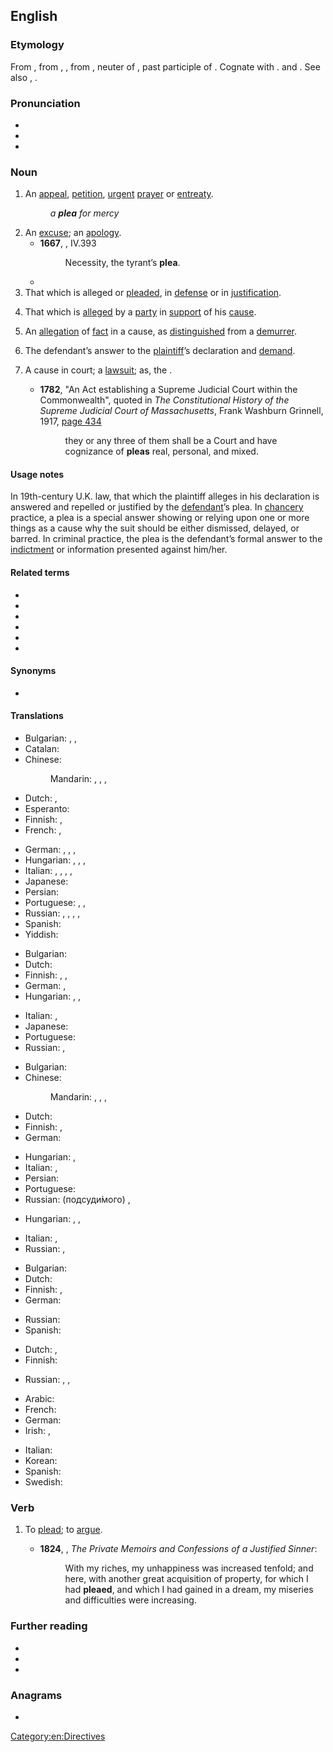{{also|pleâ}}
==English==

===Etymology===
From {{inh|en|enm|ple}}, from {{der|en|fro|plait}}, {{m|fro|plaid}}, from {{der|en|ML.|placitum||a decree, sentence, suit, plea, etc., {{uder|en|la|-}} an opinion, determination, prescription, order; literally, that which is pleasing, pleasure}}, neuter of {{m|la|placitus}}, past participle of {{m|la|placere||to please}}. Cognate with {{cog|es|pleito||lawsuit, suit}}. {{doublet|en|placit}} and {{m|en|placate}}. See also {{m|en|please}}, {{m|en|pleasure}}.

===Pronunciation===
* {{IPA|en|/pliː/}}
* {{audio|en|LL-Q1860 (eng)-Vealhurl-plea.wav|Audio (UK)}}
* {{rhymes|en|iː|s=1}}

===Noun===
{{en-noun}}

# An [[appeal]], [[petition]], [[urgent]] [[prayer]] or [[entreaty]].
#: ''a '''plea''' for mercy''
# An [[excuse]]; an [[apology]].
#* '''1667''', {{w|John Milton}}, ''{{w|Paradise Lost}}'' IV.393
#*: Necessity, the tyrant’s '''plea'''.
#* {{quote-book|en|1668|{{w|Sir John Denham}}|Poems and Translations with The Sophy||6|No '''Plea''' must serve; ’tis cruelty to spare.|section=“The Sophy”, Actus Primus, Scena Segunda}}
# That which is alleged or [[plead]]ed, in [[defense]] or in [[justification]].
# {{lb|en|legal}} That which is [[allege]]d by a [[party]] in [[support]] of his [[cause]].
# {{lb|en|legal}} An [[allegation]] of [[fact]] in a cause, as [[distinguish]]ed from a [[demurrer]].
# {{lb|en|legal}} The defendant’s answer to the [[plaintiff]]’s declaration and [[demand]].
# {{lb|en|legal}} A cause in court; a [[lawsuit]]; as, the {{w|Court of Common Pleas}}.
#* '''1782''', "An Act establishing a Supreme Judicial Court within the Commonwealth", quoted in ''The Constitutional History of the Supreme Judicial Court of Massachusetts'', Frank Washburn Grinnell, 1917, [https://books.google.com/books?id=chGfGQuTeOQC page 434]
#*: they or any three of them shall be a Court and have cognizance of '''pleas''' real, personal, and mixed.

====Usage notes====
In 19th-century U.K. law, that which the plaintiff alleges in his declaration is answered and repelled or justified by the [[defendant]]’s plea. In [[chancery]] practice, a plea is a special answer showing or relying upon one or more things as a cause why the suit should be either dismissed, delayed, or barred. In criminal practice, the plea is the defendant’s formal answer to the [[indictment]] or information presented against him/her.

====Related terms====
* {{l|en|pleas of the crown}}
* {{l|en|plead}}
* {{l|en|pleasant}}
* {{l|en|please}}
* {{l|en|pleasurable}}
* {{l|en|pleasure}}

====Synonyms====
* {{l|en|plaidoyer}}

====Translations====
{{trans-top|appeal, petition, entreaty}}
* Bulgarian: {{t+|bg|апел|m}}, {{t+|bg|петиция|f}}, {{t+|bg|молба|f}}
* Catalan: {{t+|ca|súplica|f}}
* Chinese:
*: Mandarin: {{t+|cmn|請求|sc=Hani}}, {{t+|cmn|请求|tr=qǐngqiú|sc=Hani}}, {{t+|cmn|懇求|sc=Hani}}, {{t+|cmn|恳求|tr=kěnqiú|sc=Hani}}
* Dutch: {{t+|nl|pleidooi|n}}, {{t+|nl|smeekbede|f}}
* Esperanto: {{t+|eo|pledo}}
* Finnish: {{t+|fi|vetoomus}}, {{t+|fi|anomus}}
* French: {{t+|fr|supplication|f}}, {{t+|fr|appel|m}}
{{trans-mid}}
* German: {{t+|de|Ersuchen|n}}, {{t|de|Flehen|n}}, {{t+|de|Bitte|f}}, {{t+|de|Appell|m}}
* Hungarian: {{t+|hu|kérvény}}, {{t+|hu|kérelem}}, {{t+|hu|folyamodvány}}, {{t+|hu|előterjesztés}}
* Italian: {{t+|it|appello|m}}, {{t+|it|petizione|f}}, {{t+|it|istanza|f}}, {{t+|it|richiesta|f}}, {{t+|it|domanda|f}}
* Japanese: {{t+|ja|嘆願|tr=たんがん, tangan|sc=Jpan}}
* Persian: {{t+|fa|تقاضا|tr=taqâzâ}}
* Portuguese: {{t+|pt|súplica|f}}, {{t+|pt|apelo|m}}, {{t+|pt|rogo|m}}
* Russian: {{t+|ru|про́сьба|f}}, {{t+|ru|мольба́|f}}, {{t+|ru|проше́ние|n}}, {{t+|ru|призы́в|m}} {{qualifier|appeal}}, {{t+|ru|пети́ция|f}} {{qualifier|petition}}
* Spanish: {{t+|es|alegato|m}}
* Yiddish: {{t|yi|בקשה|f|tr=bakoshe}}
{{trans-bottom}}

{{trans-top|excuse}}
* Bulgarian: {{t+|bg|извинение|n}}
* Dutch: {{t+|nl|pleidooi|n}}
* Finnish: {{t+|fi|selitys}}, {{t+|fi|tekosyy}}, {{t+|fi|puolustelu}}
* German: {{t+|de|Entschuldigung|f}}, {{t+|de|Verteidigung|f}}
* Hungarian: {{t+|hu|kifogás}}, {{t+|hu|ürügy}}, {{t+|hu|mentség}}
{{trans-mid}}
* Italian: {{t+|it|scusa|f}}, {{t+|it|giustificazione|f}}
* Japanese: {{t+|ja|弁解|tr=べんかい, benkai|sc=Jpan}}
* Portuguese: {{t+|pt|desculpa|f}}
* Russian: {{t+|ru|оправда́ние|n}}, {{t+|ru|предло́г|m}}
{{trans-bottom}}

{{trans-top|that which is presented in defense or justification}}
* Bulgarian: {{t+|bg|оправдание|n}}
* Chinese:
*: Mandarin: {{t+|cmn|辯解|sc=Hani}}, {{t+|cmn|辩解|tr=biànjiě|sc=Hani}}, {{t+|cmn|辯護|sc=Hani}}, {{t+|cmn|辩护|tr=biànhù|sc=Hani}}
* Dutch: {{t+|nl|pleidooi|n}}
* Finnish: {{t+|fi|puolustus}}, {{t+|fi|perustelu}}
* German: {{t+|de|Plädoyer|n}}
{{trans-mid}}
* Hungarian: {{t+|hu|védőbeszéd}}, {{t+|hu|védelem}}
* Italian: {{t+|it|eccezione|f}}, {{t+|it|riserva|f}}
* Persian: {{t+|fa|دادخواست|tr=dâdxwâst}}
* Portuguese: {{t+|pt|desculpa|f}}
* Russian: {{t+|ru|заявле́ние|n}} (подсуди́мого) {{qualifier|statement, declaration}}, {{t+|ru|оправда́ние|n}} {{qualifier|justification}}
{{trans-bottom}}

{{trans-top|law: that which is alleged by a party in support of his cause}}
* Hungarian: {{t+check|hu|ellenvetés}}, {{t+check|hu|kifogás}}, {{t+check|hu|panasz}} {{q|objection, protest, complaint}} <!-- note: if these translations are wrong here, then the current Italian and Russian translations are wrong here, too -->
{{trans-mid}}
* Italian: {{t+|it|eccezione|f}}, {{t+|it|obiezione|f}}
* Russian: {{t+|ru|иск|m}}, {{t+|ru|жа́лоба|f}}
{{trans-bottom}}

{{trans-top|law: allegation of fact in a cause, as distinguished from a demurrer}}
{{trans-mid}}
{{trans-bottom}}

{{trans-top|law: defendant's answer to plaintiff’s declaration}}
* Bulgarian: {{t|bg|защитна реч}}
* Dutch: {{t+|nl|pleidooi|n}}
* Finnish: {{t+|fi|vastine}}, {{t+|fi|vastaus}}
* German: {{t+|de|Plädoyer|n}}
{{trans-mid}}
* Russian: {{t+|ru|заявле́ние|n}} {{qualifier|statement, declaration}}
* Spanish: {{t+|es|alegato|m}}
{{trans-bottom}}

{{trans-top|law: cause in court}}
* Dutch: {{t+|nl|zaak|f}}, {{t+|nl|rechtszaak|f}}
* Finnish: {{t+|fi|oikeusjuttu}}
{{trans-mid}}
* Russian: {{t|ru|[[суде́бный]] [[акт]]|m}}, {{t|ru|[[суде́бный]] [[проце́сс]]|m}}, {{t+|ru|тя́жба|f}}
{{trans-bottom}}

{{checktrans-top}}
* Arabic: {{t-check|ar|دَعْوَى قَضَائِيَّة|f}}
* French: {{t+check|fr|supplication|f}}
* German: {{t+check|de|Plädoyer|n}}
* Irish: {{t-check|ga|agairt|f}}, {{t-check|ga|tagra|m}}
{{trans-mid}}
* Italian: {{t+check|it|supplica|f}}
* Korean: {{t+check|ko|간청|sc=Kore}}
* Spanish: {{t+check|es|súplica|f}}
* Swedish: {{t+check|sv|försvar|c}}
{{trans-bottom}}

===Verb===
{{en-verb}}

# {{lb|en|chiefly|England|_|regional|Scotland}} To [[plead]]; to [[argue]]. {{defdate|from 15th c.}}
#* '''1824''', {{w|James Hogg}}, ''The Private Memoirs and Confessions of a Justified Sinner'':
#*: With my riches, my unhappiness was increased tenfold; and here, with another great acquisition of property, for which I had '''pleaed''', and which I had gained in a dream, my miseries and difficulties were increasing.

===Further reading===
* {{R:Webster 1913}}
* {{R:Century 1911}}
* {{R:OneLook}}

===Anagrams===
* {{anagrams|en|a=aelp|Alep|LEAP|Lape|Leap|Peal|e-pal|leap|pale|pale-|peal|pela}}

[[Category:en:Directives]]
